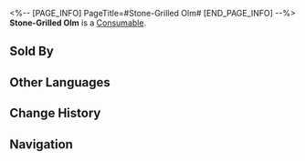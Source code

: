 <%-- [PAGE_INFO]
PageTitle=#Stone-Grilled Olm#
[END_PAGE_INFO] --%>
{{Item Infobox
|id          = 408602
|image       = Item Stone-Grilled Olm.png
|type        = Consumable
|invCategory = Consumables
|rarity      = 3
|effect      = Upon use, immediately heals one downed character for 30% of the character's Max HP.
|description = Roasted Olm is one of the monotonous sources of protein in the Underworld of Belobog.<br />The texture of this amphibian's flesh is indistinguishable from chicken. Alas, most Belobogians today have never seen chicken.
|source1     = [[Food Stall]]
}}
{{Description|''"The trick to eating an Olm is not to see it as it was when it was alive."''}}
'''Stone-Grilled Olm''' is a [[Consumable]].

==Sold By==
{{Shop Availability}}

==Other Languages==
{{Other Languages
|en   = Stone-Grilled Olm
|zhs  = 岩烧洞螈
|zht  = 岩燒洞螈
|ja   = 洞窟イモリの塩焼き
|ko   = 동굴 도롱뇽 돌판구이
|es   = Salamandra a la parrilla
|fr   = Pierrade de salamandre
|ru   = Печённая на камнях саламандра
|th   = Stone-Grilled Olm
|vi   = Manh Giông Nướng Đá
|de   = Grillolm
|id   = Stone-Grilled Olm
|pt   = Salamandra Grelhada na Pedra
}}

==Change History==
{{Change History|2.0}}

==Navigation==
{{Consumable Navbox}}